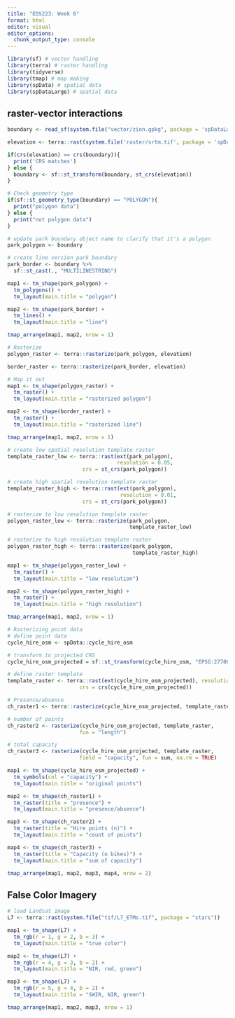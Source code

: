 ```yaml
---
title: "EDS223: Week 6"
format: html
editor: visual
editor_options: 
  chunk_output_type: console
---
```


```r
library(sf) # vector handling
library(terra) # raster handling
library(tidyverse)
library(tmap) # map making
library(spData) # spatial data
library(spDataLarge) # spatial data
```


## raster-vector interactions
```r
boundary <- read_sf(system.file("vector/zion.gpkg", package = 'spDataLarge'))

elevation <- terra::rast(system.file('raster/srtm.tif', package = 'spDataLarge'))
```

```r
if(crs(elevation) == crs(boundary)){
  print('CRS matches')
} else {
  boundary <- sf::st_transform(boundary, st_crs(elevation))
}
```

```r
# Check geometry type
if(sf::st_geometry_type(boundary) == "POLYGON"){
  print("polygon data")
} else {
  print("not polygon data")
}
```

```r
# update park boundary object name to clarify that it's a polygon
park_polygon <- boundary

# create line version park boundary
park_border <- boundary %>%
  sf::st_cast(., "MULTILINESTRING")
```

```r
map1 <- tm_shape(park_polygon) +
  tm_polygons() +
  tm_layout(main.title = "polygon")

map2 <- tm_shape(park_border) +
  tm_lines() +
  tm_layout(main.title = "line")

tmap_arrange(map1, map2, nrow = 1)
```

```r
# Rasterize
polygon_raster <- terra::rasterize(park_polygon, elevation)

border_raster <- terra::rasterize(park_border, elevation)
```

```r
# Map it out
map1 <- tm_shape(polygon_raster) +
  tm_raster() +
  tm_layout(main.title = "rasterized polygon")

map2 <- tm_shape(border_raster) +
  tm_raster() +
  tm_layout(main.title = "rasterized line")

tmap_arrange(map1, map2, nrow = 1)
```

```r
# create low spatial resolution template raster
template_raster_low <- terra::rast(ext(park_polygon),
                                   resolution = 0.05,
                        crs = st_crs(park_polygon))

# create high spatial resolution template raster
template_raster_high <- terra::rast(ext(park_polygon),
                                    resolution = 0.01,
                        crs = st_crs(park_polygon))

# rasterize to low resolution template raster
polygon_raster_low <- terra::rasterize(park_polygon,
                                       template_raster_low)

# rasterize to high resolution template raster
polygon_raster_high <- terra::rasterize(park_polygon,
                                        template_raster_high)
```


```r
map1 <- tm_shape(polygon_raster_low) +
  tm_raster() +
  tm_layout(main.title = "low resolution")

map2 <- tm_shape(polygon_raster_high) +
  tm_raster() +
  tm_layout(main.title = "high resolution")

tmap_arrange(map1, map2, nrow = 1)
```

```r
# Rasterizing point data
# define point data
cycle_hire_osm <- spData::cycle_hire_osm

# transform to projected CRS
cycle_hire_osm_projected = sf::st_transform(cycle_hire_osm, "EPSG:27700")

# define raster template
template_raster <- terra::rast(ext(cycle_hire_osm_projected), resolution = 1000,
                       crs = crs(cycle_hire_osm_projected))
```

```r
# Presence/absence
ch_raster1 <- terra::rasterize(cycle_hire_osm_projected, template_raster)
```

```r
# number of points
ch_raster2 <- rasterize(cycle_hire_osm_projected, template_raster, 
                       fun = "length")
```

```r
# total capacity
ch_raster3 <- rasterize(cycle_hire_osm_projected, template_raster, 
                       field = "capacity", fun = sum, na.rm = TRUE)
```

```r
map1 <- tm_shape(cycle_hire_osm_projected) +
  tm_symbols(col = "capacity") +
  tm_layout(main.title = "original points")

map2 <- tm_shape(ch_raster1) +
  tm_raster(title = "presence") +
  tm_layout(main.title = "presence/absence")

map3 <- tm_shape(ch_raster2) +
  tm_raster(title = "Hire points (n)") +
  tm_layout(main.title = "count of points")

map4 <- tm_shape(ch_raster3) +
  tm_raster(title = "Capacity (n bikes)") +
  tm_layout(main.title = "sum of capacity")

tmap_arrange(map1, map2, map3, map4, nrow = 2)
```


## False Color Imagery

```r
# load Landsat image
L7 <- terra::rast(system.file("tif/L7_ETMs.tif", package = "stars"))
```

```r
map1 <- tm_shape(L7) +
  tm_rgb(r = 1, g = 2, b = 3) +
  tm_layout(main.title = "true color")

map2 <- tm_shape(L7) +
  tm_rgb(r = 4, g = 3, b = 2) +
  tm_layout(main.title = "NIR, red, green")

map3 <- tm_shape(L7) +
  tm_rgb(r = 5, g = 4, b = 2) +
  tm_layout(main.title = "SWIR, NIR, green")

tmap_arrange(map1, map2, map3, nrow = 1)
```

